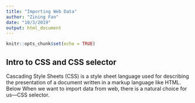 ```yaml
---
title: "Importing Web Data"
author: "Zining Fan"
date: "10/3/2019"
output: html_document
---
```


```r
knitr::opts_chunk$set(echo = TRUE)
```

## Intro to CSS and CSS selector

Cascading Style Sheets (CSS) is a style sheet language used for describing the presentation of a document written in a markup language like HTML. Below When we want to import data from web, there is a natural choice for us---CSS selector.

